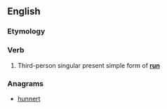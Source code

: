 ==English==

===Etymology===
{{suffix|run|eth|lang=en}}

===Verb===
{{head|en|verb form}}

# {{context|archaic|lang=en}} Third-person singular present simple form of '''[[run]]'''

===Anagrams===
* [[hunnert#English|hunnert]]